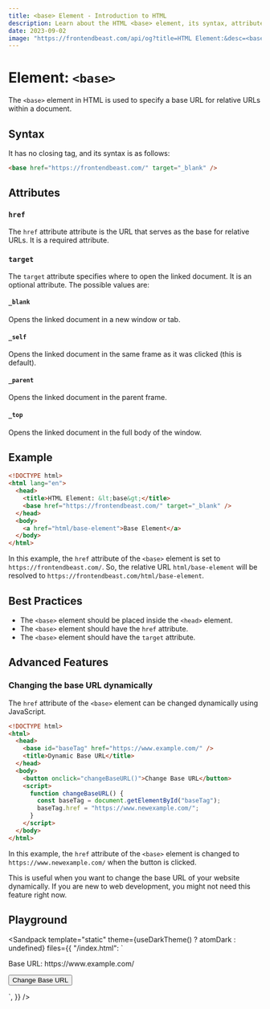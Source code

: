 ```yaml
---
title: <base> Element - Introduction to HTML
description: Learn about the HTML <base> element, its syntax, attributes, best practices, and more.
date: 2023-09-02
image: "https://frontendbeast.com/api/og?title=HTML Element:&desc=<base> - Introduction to HTML"
---
```



# Element: `<base>`

The `<base>` element in HTML is used to specify a base URL for relative URLs within a document.

## Syntax

It has no closing tag, and its syntax is as follows:

```html
<base href="https://frontendbeast.com/" target="_blank" />
```

## Attributes

### `href`

The `href` attribute attribute is the URL that serves as the base for relative URLs. It is a required attribute.

### `target`

The `target` attribute specifies where to open the linked document. It is an optional attribute. The possible values are:

#### `_blank`

Opens the linked document in a new window or tab.

#### `_self`

Opens the linked document in the same frame as it was clicked (this is default).

#### `_parent`

Opens the linked document in the parent frame.

#### `_top`

Opens the linked document in the full body of the window.

## Example

```html
<!DOCTYPE html>
<html lang="en">
  <head>
    <title>HTML Element: &lt;base&gt;</title>
    <base href="https://frontendbeast.com/" target="_blank" />
  </head>
  <body>
    <a href="html/base-element">Base Element</a>
  </body>
</html>
```

In this example, the `href` attribute of the `<base>` element is set to `https://frontendbeast.com/`. So, the relative URL `html/base-element` will be resolved to `https://frontendbeast.com/html/base-element`.

## Best Practices

- The `<base>` element should be placed inside the `<head>` element.
- The `<base>` element should have the `href` attribute.
- The `<base>` element should have the `target` attribute.

## Advanced Features

### Changing the base URL dynamically

The `href` attribute of the `<base>` element can be changed dynamically using JavaScript.

```html
<!DOCTYPE html>
<html>
  <head>
    <base id="baseTag" href="https://www.example.com/" />
    <title>Dynamic Base URL</title>
  </head>
  <body>
    <button onclick="changeBaseURL()">Change Base URL</button>
    <script>
      function changeBaseURL() {
        const baseTag = document.getElementById("baseTag");
        baseTag.href = "https://www.newexample.com/";
      }
    </script>
  </body>
</html>
```

In this example, the `href` attribute of the `<base>` element is changed to `https://www.newexample.com/` when the button is clicked.

This is useful when you want to change the base URL of your website dynamically. If you are new to web development, you might not need this feature right now.

## Playground

<Sandpack
  template="static"
  theme={useDarkTheme() ? atomDark : undefined}
  files={{
    "/index.html": `<!DOCTYPE html>
<html>
<head>
  <base id="baseTag" href="https://www.example.com/">
  <title>Dynamic Base URL</title>
</head>
<body>
  <p>Base URL: https://www.example.com/</p>
  <button onclick="changeBaseURL()">Change Base URL</button>
  <p id="baseURLDisplay"></p>
  
  <script>
    function changeBaseURL() {
      const baseTag = document.getElementById('baseTag');
      baseTag.href = 'https://www.newexample.com/';

      const baseURL = baseTag.href;
      const baseURLDisplay = document.getElementById('baseURLDisplay');
      baseURLDisplay.textContent = 'New Base URL: ' + baseURL;
    }

  </script>
</body>
</html>`,
  }}
  />

